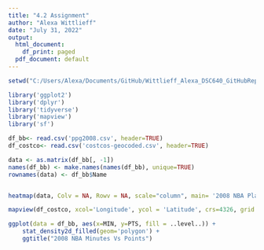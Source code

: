 ```yaml
---
title: "4.2 Assignment"
author: "Alexa Wittlieff"
date: "July 31, 2022"
output:
  html_document:
    df_print: paged
  pdf_document: default
---
```


```r
setwd("C:/Users/Alexa/Documents/GitHub/Wittlieff_Alexa_DSC640_GitHubRepository/4.2 Exercises")
```

```r
library('ggplot2')
library('dplyr')
library('tidyverse')
library('mapview')
library('sf')
```

```r
df_bb<- read.csv('ppg2008.csv', header=TRUE)
df_costco<- read.csv('costcos-geocoded.csv', header=TRUE)
```

```r
data <- as.matrix(df_bb[, -1])
names(df_bb) <- make.names(names(df_bb), unique=TRUE)
rownames(data) <- df_bb$Name


heatmap(data, Colv = NA, Rowv = NA, scale="column", main= '2008 NBA Player Stats')
```

```r
mapview(df_costco, xcol='Longitude', ycol = 'Latitude', crs=4326, grid = FALSE, legend = FALSE)
```

```r
ggplot(data = df_bb, aes(x=MIN, y=PTS, fill = ..level..)) +
    stat_density2d_filled(geom='polygon') +
    ggtitle("2008 NBA Minutes Vs Points")
```

